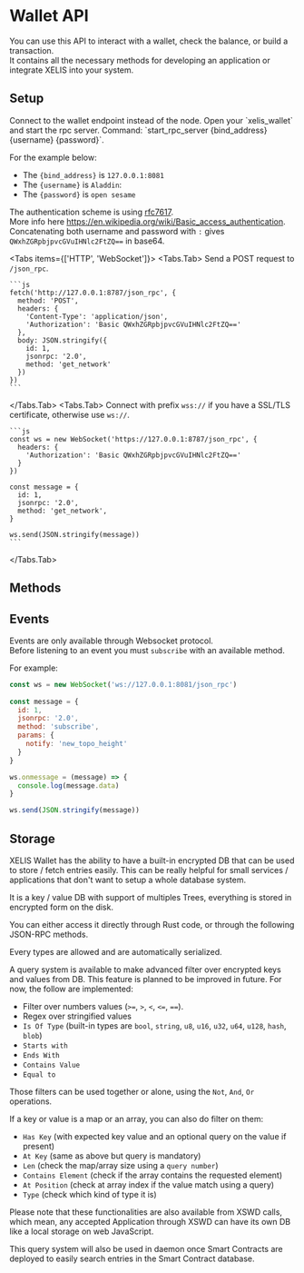 



# Wallet API

You can use this API to interact with a wallet, check the balance, or build a transaction.  
It contains all the necessary methods for developing an application or integrate XELIS into your system.  

## Setup

<Callout type="warning">
  Connect to the wallet endpoint instead of the node.
</Callout>

<Callout type="info">
  Open your `xelis_wallet` and start the rpc server.    
  Command: `start_rpc_server {bind_address} {username} {password}`.
</Callout>

For the example below:

  - The `{bind_address}` is `127.0.0.1:8081`
  - The `{username}` is `Aladdin`:
  - The `{password}` is `open sesame`

The authentication scheme is using [rfc7617](https://datatracker.ietf.org/doc/html/rfc7617).  
More info here https://en.wikipedia.org/wiki/Basic_access_authentication.  
Concatenating both username and password with `:` gives `QWxhZGRpbjpvcGVuIHNlc2FtZQ==` in base64.  

<Tabs items={['HTTP', 'WebSocket']}>
  <Tabs.Tab>
    Send a POST request to `/json_rpc`.

    ```js
    fetch('http://127.0.0.1:8787/json_rpc', {
      method: 'POST',
      headers: {
        'Content-Type': 'application/json',
        'Authorization': 'Basic QWxhZGRpbjpvcGVuIHNlc2FtZQ=='
      },
      body: JSON.stringify({
        id: 1,
        jsonrpc: '2.0',
        method: 'get_network'
      })
    })
    ```
  </Tabs.Tab>
  <Tabs.Tab>
    Connect with prefix `wss://` if you have a SSL/TLS certificate, otherwise use `ws://`.

    ```js
    const ws = new WebSocket('https://127.0.0.1:8787/json_rpc', {
      headers: {
        'Authorization': 'Basic QWxhZGRpbjpvcGVuIHNlc2FtZQ=='
      }
    })

    const message = {
      id: 1,
      jsonrpc: '2.0',
      method: 'get_network',
    }

    ws.send(JSON.stringify(message))
    ```
  </Tabs.Tab>
</Tabs>

## Methods

<GetVersion />
<GetNetwork />
<GetNonce />
<GetTopoheight />
<GetAddress />
<SplitAddress />
<Rescan />
<GetBalance />
<HasBalance />
<GetTrackedAssets />
<GetAssetPrecision />
<GetTransaction />
<BuildTransaction />
<ListTransaction />
<IsOnline />
<SetOnlineMode />
<SetOfflineMode />
<EstimateFee />
<EstimateExtraDataSize />
<SignData />

## Events

Events are only available through Websocket protocol.   
Before listening to an event you must `subscribe` with an available method. 

For example: 

```js
const ws = new WebSocket('ws://127.0.0.1:8081/json_rpc')
 
const message = {
  id: 1,
  jsonrpc: '2.0',
  method: 'subscribe',
  params: {
    notify: 'new_topo_height'
  }
}

ws.onmessage = (message) => {
  console.log(message.data)
}

ws.send(JSON.stringify(message))
```

<BalanceChanged />
<NewAsset />
<NewTopoHeight />
<NewTransaction />
<Offline />
<Online />
<RescanEvent />

## Storage

XELIS Wallet has the ability to have a built-in encrypted DB that can be used to store / fetch entries easily.
This can be really helpful for small services / applications that don't want to setup a whole database system.

It is a key / value DB with support of multiples Trees, everything is stored in encrypted form on the disk.

You can either access it directly through Rust code, or through the following JSON-RPC methods.

Every types are allowed and are automatically serialized.

A query system is available to make advanced filter over encrypted keys and values from DB.
This feature is planned to be improved in future. For now, the follow are implemented:
- Filter over numbers values (`>=`, `>`, `<`, `<=`, `==`).
- Regex over stringified values
- `Is Of Type` (built-in types are `bool`, `string`, `u8`, `u16`, `u32`, `u64`, `u128`, `hash`, `blob`)
- `Starts with`
- `Ends With`
- `Contains Value`
- `Equal to`

Those filters can be used together or alone, using the `Not`, `And`, `Or` operations.

If a key or value is a map or an array, you can also do filter on them:
- `Has Key` (with expected key value and an optional query on the value if present)
- `At Key` (same as above but query is mandatory)
- `Len` (check the map/array size using a `query number`)
- `Contains Element` (check if the array contains the requested element)
- `At Position` (check at array index if the value match using a query)
- `Type` (check which kind of type it is)

Please note that these functionalities are also available from XSWD calls, which mean, any accepted Application through XSWD can have its own DB like a local storage on web JavaScript.

This query system will also be used in daemon once Smart Contracts are deployed to easily search entries in the Smart Contract database.

<Store />
<Delete />
<HasKey />
<GetValueFromKey />
<QueryDB />